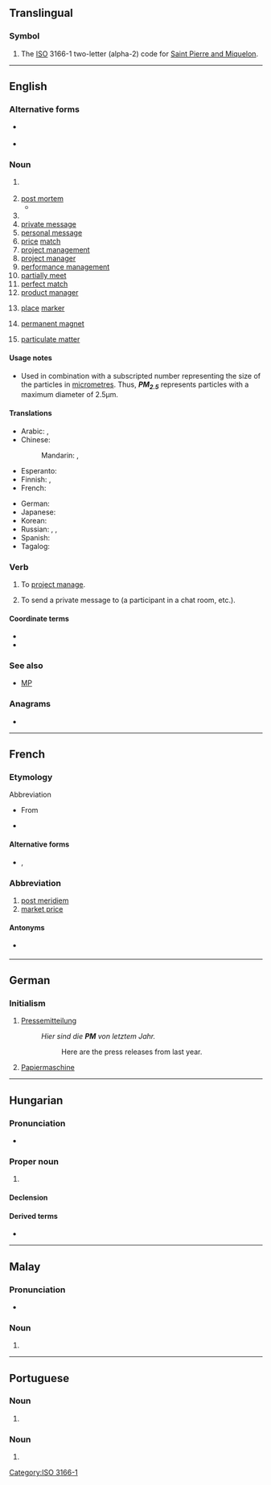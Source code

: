 {{also|㏘|p. m.|p.m.|pm|.pm|P. M.|P.M.|PM|Pm}}
==Translingual==

===Symbol===
{{head|mul|symbol}}

# The [[ISO]] 3166-1 two-letter (alpha-2) code for [[Saint Pierre and Miquelon]].

[[Category:ISO 3166-1]]

----

==English==

===Alternative forms===
* {{l|en|p.m.}} {{qualifier|for "post meridiem" and "post mortem"}}
* {{l|en|P.M.}}

===Noun===
{{en-noun}}

# {{initialism of|en|post meridiem}} {{gloss|The second half of the day, from [[noon]] (12:00:00) to (just before) [[midnight]] (23:59:59)}}
#: {{ux|en|Today the sun sets at 8:25 '''PM'''}}
#: {{ux|en|The shops are open from 9AM to 5'''PM'''}}
# [[post mortem]]
#* {{quote-book|en|year=1953|author={{w|Raymond Chandler}}|title=The Long Goodbye|publisher=Penguin|year_published=2010|page=321|passage=‘We ought to have a '''P.M.''' report by ten o'clock, preliminary anyway.’}}
# {{initialism of|en|prime minister}}
# [[w:private message|private message]]
# [[w:personal message|personal message]]
# [[price]] [[match]]
# [[project management]]
# [[project manager]]
# [[performance management]]
# [[partially meet]]
# [[perfect match]]
# [[w:product manager|product manager]]
# {{lb|en|knitting}} [[place]] [[marker]]
# {{lb|en|electronics}} [[permanent magnet]]
# {{lb|en|with a number}} [[particulate matter]]

====Usage notes====
* {{sense|particulate matter}} Used in combination with a subscripted number representing the size of the particles in [[micrometre]]s. Thus, '''''PM<sub>2.5</sub>''''' represents particles with a maximum diameter of 2.5µm.

====Translations====
{{trans-top|after 12:00:00}}
* Arabic: {{t+|ar|م|tr=m}}, {{t|ar|مَسَاءً}}
* Chinese:
*: Mandarin: {{qualifier|afternoon}} {{t+|cmn|下午|tr=xiàwǔ|sc=Hani}}, {{qualifier|evening, night}} {{t+|cmn|晚上|tr=wǎnshang|sc=Hani}}
* Esperanto: {{t|eo|p.t.m.}}
* Finnish: {{t+|fi|ip.}}, {{t+|fi|j. pp.}}
* French: {{t+|fr|après-midi}}
{{trans-mid}}
* German: {{t+|de|nachmittags}}
* Japanese: {{t+|ja|午後|tr=ごご, gogo}}
* Korean: {{t+|ko|오후|alt=오후에}}
* Russian: {{t+|ru|дня}} {{qualifier|afternoon}}, {{t+|ru|пополу́дни}} {{qualifier|afternoon}}, {{t+|ru|ве́чера}} {{qualifier|evening, night}}
* Spanish: {{t|es|PM}}
* Tagalog: {{t|tl|n.h.}}
{{trans-bottom}}

===Verb===
{{en-verb}}

# To [[project manage]].
# {{lb|en|internet|transitive}} To send a private message to (a participant in a chat room, etc.).
#: {{ux|en|'''PM''' me if you want more information.}}

====Coordinate terms====
* {{l|en|DM}}
* {{l|en|IM}}

===See also===
* [[MP]]

===Anagrams===
* {{anagrams|en|a=mp|MP|Mp|mp}}

----

==French==


===Etymology===
Abbreviation
* {{sense|post meridiem}} From {{etyl|la|fr}} {{m|la|post meridiem}}
* {{sense|market price}} {{initialism of|fr|prix de marché}}

====Alternative forms====
* {{l|fr|P.M.}}, {{l|fr|P. M.}}

===Abbreviation===
{{head|fr|abbreviation}}

# [[post meridiem]]
# [[market price]]

====Antonyms====
* {{sense|post meridiem}} {{l|fr|AM}}

----

==German==

===Initialism===
{{rfc-header|de|Initialism}}
{{head|de|initialism}}

# [[Pressemitteilung]]
#: ''Hier sind die '''PM''' von letztem Jahr.''
#:: Here are the press releases from last year.
# [[Papiermaschine]]

----

==Hungarian==

===Pronunciation===
* {{hu-IPA|péem}}

===Proper noun===
{{head|hu|proper noun}}

# {{abbreviation of|hu|pénzügyminisztérium|Pénzügyminisztérium|Treasury}}

====Declension====
{{hu-infl-nom|PM-e|e|v=m}}{{hu-pos-etek|PM-||ei}}

====Derived terms====
* {{l|hu|PM-es}}

----

==Malay==

===Pronunciation===
* {{IPA|ms|/pi ɛm/}}

===Noun===
{{head|ms|noun}}

# {{initialism of|ms|perdana menteri|gloss=prime minister}}

----

==Portuguese==

===Noun===
{{pt-noun|f|s}}

# {{initialism of|pt|polícia militar}}

===Noun===
{{pt-noun|m-f|s}}

# {{initialism of|pt|policial militar}}